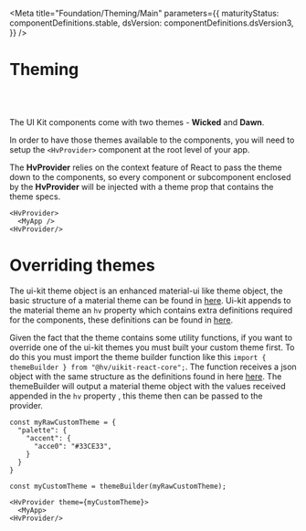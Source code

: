 
<Meta
  title="Foundation/Theming/Main"
  parameters={{
    maturityStatus: componentDefinitions.stable,
    dsVersion: componentDefinitions.dsVersion3,
  }}
/>

# Theming

<br />
<MaturityStatus />
<br />

The UI Kit components come with two themes - **Wicked** and **Dawn**.

In order to have those themes available to the components, you will need to setup the `<HvProvider>` component at the root level of your app.

The **HvProvider** relies on the context feature of React to pass the theme down to the components, so every component or subcomponent enclosed by the **HvProvider** will be injected with a theme prop that contains the theme specs.

```
<HvProvider>
  <MyApp />
<HvProvider/>
```

# Overriding themes

The ui-kit theme object is an enhanced material-ui like theme object,
the basic structure of a material theme can be found in [here](https://material-ui.com/customization/default-theme/).
Ui-kit appends to the material theme an `hv` property which contains extra definitions required for the components,
these definitions can be found in [here](https://github.com/lumada-design/hv-uikit-react/blob/master/packages/themes/src/dawn.json).

Given the fact that the theme contains some utility functions, if you want to override one of the ui-kit themes you must built your custom theme first.
To do this you must import the theme builder function like this `import { themeBuilder } from "@hv/uikit-react-core";`.
The function receives a json object with the same structure as the definitions found in here [here](https://github.com/lumada-design/hv-uikit-react/blob/master/packages/themes/src/dawn.json).
The themeBuilder will output a material theme object with the values received appended in the `hv` property ,
this theme then can be passed to the provider.

```
const myRawCustomTheme = {
  "palette": {
    "accent": {
      "acce0": "#33CE33",
    }
  }
}

const myCustomTheme = themeBuilder(myRawCustomTheme);

<HvProvider theme={myCustomTheme}>
  <MyApp>
<HvProvider/>
```
